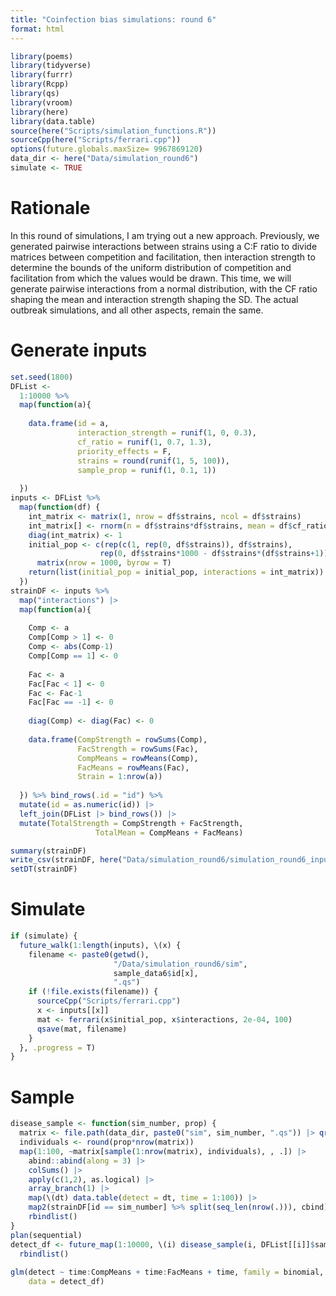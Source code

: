 ```yaml
---
title: "Coinfection bias simulations: round 6"
format: html
---
```


```r
library(poems)
library(tidyverse)
library(furrr)
library(Rcpp)
library(qs)
library(vroom)
library(here)
library(data.table)
source(here("Scripts/simulation_functions.R"))
sourceCpp(here("Scripts/ferrari.cpp"))
options(future.globals.maxSize= 9967869120)
data_dir <- here("Data/simulation_round6")
simulate <- TRUE
```

# Rationale

In this round of simulations, I am trying out a new approach. Previously, we generated pairwise interactions between strains using a C:F ratio to divide matrices between competition and facilitation, then interaction strength to determine the bounds of the uniform distribution of competition and facilitation from which the values would be drawn. This time, we will generate pairwise interactions from a normal distribution, with the CF ratio shaping the mean and interaction strength shaping the SD. The actual outbreak simulations, and all other aspects, remain the same.

# Generate inputs

```r
set.seed(1800)
DFList <- 
  1:10000 %>% 
  map(function(a){
    
    data.frame(id = a, 
               interaction_strength = runif(1, 0, 0.3),
               cf_ratio = runif(1, 0.7, 1.3),
               priority_effects = F,
               strains = round(runif(1, 5, 100)), 
               sample_prop = runif(1, 0.1, 1))
    
  })
inputs <- DFList %>%
  map(function(df) {
    int_matrix <- matrix(1, nrow = df$strains, ncol = df$strains)
    int_matrix[] <- rnorm(n = df$strains*df$strains, mean = df$cf_ratio, sd = df$interaction_strength)
    diag(int_matrix) <- 1
    initial_pop <- c(rep(c(1, rep(0, df$strains)), df$strains),
                    rep(0, df$strains*1000 - df$strains*(df$strains+1))) |>
      matrix(nrow = 1000, byrow = T)
    return(list(initial_pop = initial_pop, interactions = int_matrix))
  })
strainDF <- inputs %>% 
  map("interactions") |>
  map(function(a){
    
    Comp <- a
    Comp[Comp > 1] <- 0
    Comp <- abs(Comp-1)
    Comp[Comp == 1] <- 0
    
    Fac <- a
    Fac[Fac < 1] <- 0
    Fac <- Fac-1
    Fac[Fac == -1] <- 0
    
    diag(Comp) <- diag(Fac) <- 0
    
    data.frame(CompStrength = rowSums(Comp),
               FacStrength = rowSums(Fac),
               CompMeans = rowMeans(Comp),
               FacMeans = rowMeans(Fac),
               Strain = 1:nrow(a))
    
  }) %>% bind_rows(.id = "id") %>% 
  mutate(id = as.numeric(id)) |>
  left_join(DFList |> bind_rows()) |>
  mutate(TotalStrength = CompStrength + FacStrength, 
                   TotalMean = CompMeans + FacMeans)

summary(strainDF)
write_csv(strainDF, here("Data/simulation_round6/simulation_round6_inputs.csv"))
setDT(strainDF)
```

# Simulate

```r
if (simulate) {
  future_walk(1:length(inputs), \(x) {
    filename <- paste0(getwd(),
                       "/Data/simulation_round6/sim",
                       sample_data6$id[x],
                       ".qs")
    if (!file.exists(filename)) {
      sourceCpp("Scripts/ferrari.cpp")
      x <- inputs[[x]]
      mat <- ferrari(x$initial_pop, x$interactions, 2e-04, 100)
      qsave(mat, filename)
    }
  }, .progress = T)
}
```

# Sample

```r
disease_sample <- function(sim_number, prop) {
  matrix <- file.path(data_dir, paste0("sim", sim_number, ".qs")) |> qread()
  individuals <- round(prop*nrow(matrix))
  map(1:100, ~matrix[sample(1:nrow(matrix), individuals), , .]) |>
    abind::abind(along = 3) |> 
    colSums() |> 
    apply(c(1,2), as.logical) |> 
    array_branch(1) |> 
    map(\(dt) data.table(detect = dt, time = 1:100)) |> 
    map2(strainDF[id == sim_number] %>% split(seq_len(nrow(.))), cbind) |> 
    rbindlist()
}
plan(sequential)
detect_df <- future_map(1:10000, \(i) disease_sample(i, DFList[[i]]$sample_prop)) |>
  rbindlist()
  
glm(detect ~ time:CompMeans + time:FacMeans + time, family = binomial, 
    data = detect_df)
```
